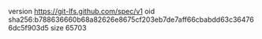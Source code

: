 version https://git-lfs.github.com/spec/v1
oid sha256:b788636660b68a82626e8675cf203eb7de7aff66cbabdd63c364766dc5f903d5
size 65703
